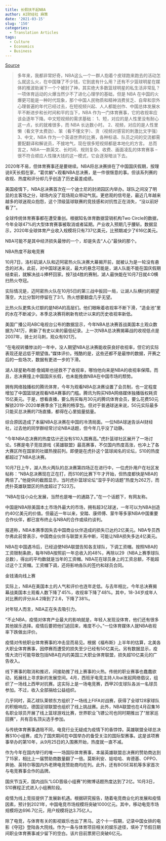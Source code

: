```yaml
---
title: 长假扶不起NBA
author: AI财经社 麻策
date: '2021-03-15'
slug: '150'
categories:
  - Translation Articles
tags:
  - Culture
  - Economics
  - Business
---
```


[Source](https://www.sohu.com/a/423331963_120780844)

> 多年来，我都非常好奇，NBA这么一个一群人抱着个皮球跑来跑去的活动怎么就这么火，在中国赚了不少钱，它到底有什么用？还有不少篮球明星在媒体的推波助澜下一个个被封了神，其实绝大多数篮球明星的私生活非常乱？一项体育运动的火爆当然少不了进化心理学的基础，但是 NBA 在中国的火爆更可能是一种时代现象，那个中国人民物质和精神消费贫乏、自卑和崇外心理普遍的年代已经过去，在短视频兴起、人人都能创作、中国总体发展水平不断进步和长时间和平的当下，NBA 作为一门体育赛事，它的收视率应该会逐年下降。中文短视频的需求基础：
1、短，对应的是人性里没有耐心这一点，长的就难很多，而 NBA 长达数小时。
2、视频，对应的是人性里懒（看文字太费劲）、笨（看不懂文字）、贪（视频对感官的刺激比文字强）
3、中文，NBA 作为一个英语世界的比赛，各种标语、队员之间的交流都需要配翻译和解说员，不接地气，现在很多短视频都是本地化的方言。
总而言之，NBA--一款英文、长时间、规则复杂、收费、画面凌乱的体育赛事 -- 很不符合顺应人性赚大钱的这一模式，它会逐渐暗淡下去。

2020年不易，但体育赛事还是要继续。NBA将总决赛排在了中国国庆假期，按理说8天长假在家，“葛优躺”+观看NBA总决赛，是一件很惬意的事。但该系列赛的收视、热度和评分却几乎创造了历史最差成绩。

美国疫情下，NBA总决赛首次在一个迪士尼的封闭园区内举办。球队之间没了明显的主客场之分，球场内没了现场观众带动气氛。更悲观的信号是，最近几年越来越多的球迷观众抱怨，这个顶级篮球联赛的竞技感和对抗性正在消失，“没以前好看了”。

全球传统体育赛事都在遭受重创。根据知名体育数据营销机构Two Circle的数据，今年全球47%的大型体育赛事被取消或者延期。产业收入预期几乎腰斩。数据显示，2020年全球体育产业收入规模将只有737亿美元，比预期减少了616亿美元。

NBA可能不是其中经济损失最惨的一个，却是失去“人心”最快的那个。

NBA热度不敌电竞赛

10月7日，洛杉矶湖人队和迈阿密热火队决赛大幕揭开前，就被认为是一轮没有悬念的对决。此前，对中国球迷来说，最大的悬念可能是，湖人队能不能在国庆假期结束前，就解决战斗捧杯回家。按7战4胜的赛制，湖人最快能在10月7日就4:0横扫热火夺冠。

实际情况是，迈阿密热火队在10月5日的第三战中扳回一局，让湖人队横扫的期望落空，大比分暂时停留在了3:1，热火想要翻盘几乎无望。

比热火队更焦头烂额的是NBA的高层们。他们眼瞅着收视率不断下滑，“造金池”里的水在不断减少。本季总决赛将刷新有统计以来的历史收视率新低。

美国广播公司ABC电视台公布的数据显示，今年NBA总决赛首战美国本土观众数据为741万，刷新了有史以来的最低纪录。上一次NBA总决赛揭幕战的收视低点是2007年，骑士对马刺，观众有921万。

“在电视转播惨淡的一年中，没人期望NBA总决赛能收获良好收视率，但它的实际表现还是远低于期望值。”媒体评价。残酷的是，这些还都不是最惨的数据，开赛之后的一些场次，数据有更进一步的下滑。

湖人球星勒布朗·詹姆斯也拯救不了收视率，哪怕他向来是NBA的收视率保障。而且，总决赛撞上中国国庆长假，也未能挽救NBA在中国市场的颓势。

拥有网络独播权的腾讯体育，今年为观看NBA总决赛设置了会员制，也一定程度增加了中国篮球迷观看NBA赛事的门槛。腾讯为购买NBA网络媒体独播版权耗资15亿美元。于是，想看直播，要么购买每月30元的腾讯体育会员，要么花费50元解锁2019-2020单赛季余下比赛的畅享包。但对于普通球迷来说，50元实际最多只能买总决赛的7场直播，都得在心里掂量掂量。

综合原因造成了本届NBA总决赛在中国的冷清局面。一位NBA球迷告诉AI财经社，过去他的同学群经常讨论NBA话题，但今年几乎没了动静。

“今年NBA总决赛的热度估计还没有S10入围赛高。”虎扑篮球社区展开了一场讨论。S赛是电子竞技游戏《英雄联盟》最高赛事，不仅国内热度高涨，也冲上了各大赛区所在国家的社媒热搜前列。即便是在虎扑这个篮球闻名的论坛，S10的热度都超过了NBA总决赛。

10月7日上午，湖人热火两队的总决赛第四场正在进行中，一位虎扑用户在社区发帖称：“NBA总决赛现在正在打，而S10的比赛下午才开始，但热度都快是NBA的两倍了。”他提供的截图显示，当时虎扑篮球论坛“湿乎乎的话题”热度为262万，而虎扑英雄联盟区的热度超过了523万。

“NBA在往小众化发展，当然也是唯一的通路了。”在一个话题下，有网友称。

中国是NBA除美国本土市场外最大的市场，拥有超3亿球迷，一年可以为NBA创造约40亿美元的价值。但最近一年以来，安踏、康师傅、蒙牛等多家NBA中国重要合作伙伴，都已宣布终止与NBA的合作或续约谈判。

报道称，NBA本赛季因失去中国商业伙伴造成的损失已达约2亿美元。NBA专员西尔弗此前曾表示，中国商业伙伴与联盟关系中断，可能让NBA损失多达4亿美元。

NBA在中国遇冷后，已经迫使NBA联盟告知各支球队，下调工资帽。按照NBA的工资限制条款，每年NBA按照前一年总收入的48%，再除以29（NBA上赛季球队总数），得出的平均数就是当年的工资帽。NBA花在球员身上的工资总额，不能超过这个工资帽。工资帽下调，还将影响各队的签约和球员合同。

金钱涌向线上赛

实际上，NBA在美国本土的人气和评价也连年走低。与去年相比，今年总决赛揭幕战美国本土观看人数下降了45%，收视率下降了48%。其中，18-34岁成年人对比赛的评分从4.2降到了2.6，下降了38%。

对年轻人而言，NBA正在失去吸引力。

“不止NBA，疫情对体育产业最大的影响就是，年轻人发现没体育，他们还有很多其他娱乐选择。疫情后要把他们追回来，难度不小。”一位体育媒体人就NBA收视率下跌做出评价。

疫情对传统职业体育赛事的冲击显而易见。根据《福布斯》上半年的估算，北美各大职业体育赛事，因停赛而遭受的损失至少已经有50亿美元。另有数据显示，疫情大流行可能导致包括NBA在内的美国三大职业体育联盟，损失超10亿美元的广告收入。

线下赛事的取消和推迟，间接助推了线上赛事的火热。传统的职业赛事也蠢蠢欲动，拓展线上寻求新的发展空间。4月，西班牙电竞主持人Ibai发起网络倡议，组织了一场线上西甲对抗赛。这实际上是一场电竞赛，西甲20支球队各派一名球员参加。不过，收入全部捐给公益组织。

几乎同时，英乙球队莱顿东方组织了一场线上FIFA对战赛，获得了全球128家球队的积极响应。德国足球联盟也组织了线上挑战赛。此外，NBA联盟也在4月召集16名职业球员开展了线上篮球游戏比赛，世界职业飞镖公司也同时期推出了“居家巡回赛”，共有百名顶尖选手参加。

与传统体育赛事遇阻不同，电竞行业无疑成为疫情下的香饽饽。英雄联盟全球总决赛S10小组赛，成为了国庆期间在中国举办的备受关注的国际型赛事。这是该项赛事举办的第10年，从9月25日的入围赛开始，热度就一直不减。

作为今年在国内举行的唯一一场国际体育赛事，本届英雄联盟总决赛的赞助商达到了15家，相比上一届赞助商数量翻了一倍。莫斯利安、娃哈哈、肯德基、OPPO、奔驰、英特尔等国内外老牌电竞赞助商均在列。此外，还有BOSE耳机等多家首次与电竞赛事合作的品牌。

国庆节当天，国内战队“LGD晋级小组赛”的微博话题热度达到了2亿。10月3日，S10赛程正式进入小组赛阶段。

疫情为线上竞技提供了发展新机遇。根据研究报告，随着电竞商业化的发展和疫情因素，预计到2021年，中国电竞市场规模将突破1000亿元。其中，移动电竞市场规模将达696.7亿元，用户规模将达3.75亿人。

除了电竞，与体育有关的影视娱乐也出了黑马。这个十一假期，记录中国女排的电影《夺冠》登陆各大院线。作为一条与体育项目相关的娱乐途径，填补了节假日期间职业体育赛事减少留下的空白。该片目前票房已突破6亿元。
